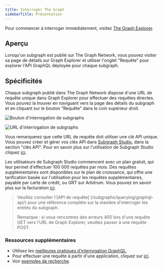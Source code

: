 ```yaml
---
title: Interroger The Graph
sidebarTitle: Présentation
---
```


Pour commencer à interroger immédiatement, visitez [The Graph Explorer](https://thegraph.com/explorer).

## Aperçu

Lorsqu'un subgraph est publié sur The Graph Network, vous pouvez visiter sa page de détails sur Graph Explorer et utiliser l'onglet "Requête" pour explorer l'API GraphQL déployée pour chaque subgraph.

## Spécificités⁠

Chaque subgraph publié dans The Graph Network dispose d'une URL de requête unique dans Graph Explorer pour effectuer des requêtes directes. Vous pouvez la trouver en naviguant vers la page des détails du subgraph et en cliquant sur le bouton "Requête" dans le coin supérieur droit.

![Bouton d'interrogation de subgraphs](/img/query-button-screenshot.png)

![URL d'interrogation de subgraphs](/img/query-url-screenshot.png)

Vous remarquerez que cette URL de requête doit utiliser une clé API unique. Vous pouvez créer et gérer vos clés API dans [Subgraph Studio](https://thegraph.com/studio), dans la section "clés API". Pour en savoir plus sur l'utilisation de Subgraph Studio cliquez [ici](/deploying/subgraph-studio/).

Les utilisateurs de Subgraph Studio commencent avec un plan gratuit, qui leur permet d'effectuer 100 000 requêtes par mois. Des requêtes supplémentaires sont disponibles sur le plan de croissance, qui offre une tarification basée sur l'utilisation pour les requêtes supplémentaires, payable par carte de crédit, ou GRT sur Arbitrum. Vous pouvez en savoir plus sur la facturation [ici](/subgraphs/billing/).

> Veuillez consulter l'[API de requête] (/subgraphs/querying/graphql-api/) pour une référence complète sur la manière d'interroger les entités du subgraph.
>
> Remarque : si vous rencontrez des erreurs 405 lors d'une requête GET vers l'URL de Graph Explorer, veuillez passer à une requête POST.

### Ressources supplémentaires

- Utilisez les [meilleures pratiques d'interrogation GraphQL](/subgraphs/querying/best-practices/).
- Pour effectuer une requête à partir d'une application, cliquez sur [ici](/subgraphs/querying/from-an-application/).
- Voir [exemples de recherche](https://github.com/graphprotocol/query-examples/tree/main).
